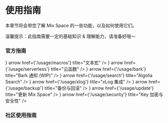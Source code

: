 # 使用指南

本章节将会带您了解 Mix Space 的一些功能，以及如何使用它们。


<Callout>温馨提示：此指南需要一定的基础知识 & 理解能力，请准备好哦～</Callout>

### 官方指南


<Cards num={3}>
  <Card icon={<UimMasterCard />} arrow href={'/usage/macros'} title="文本宏" />
  <Card
    icon={<UilCloudDatabaseTree />}
    arrow
    href={'/usage/serverless'}
    title="云函数"
  />
  <Card
    icon={<UilLifeRing />}
    arrow
    href={'/usage/bark'}
    title="Bark 通知  (WIP)"
  />
  <Card
    icon={<UilSearchAlt />}
    arrow
    href={'/usage/search'}
    title="Algolia Search"
  />
  <Card icon={<UilBitcoin />} arrow href={'/usage/xlog'} title="xLog 集成" />
  <Card
    icon={<UilHistoryAlt />}
    arrow
    href={'/usage/backup'}
    title="备份与回滚"
  />
  <Card
    icon={<UilArrowCircleUp />}
    arrow
    href={'/usage/update'}
    title="更新 Mix Space"
  />
  <Card
    icon={<UilArrowCircleUp />}
    arrow
    href={'/usage/security'}
    title="Key 加密与安全性"
  />
</Cards>

### 社区使用指南
